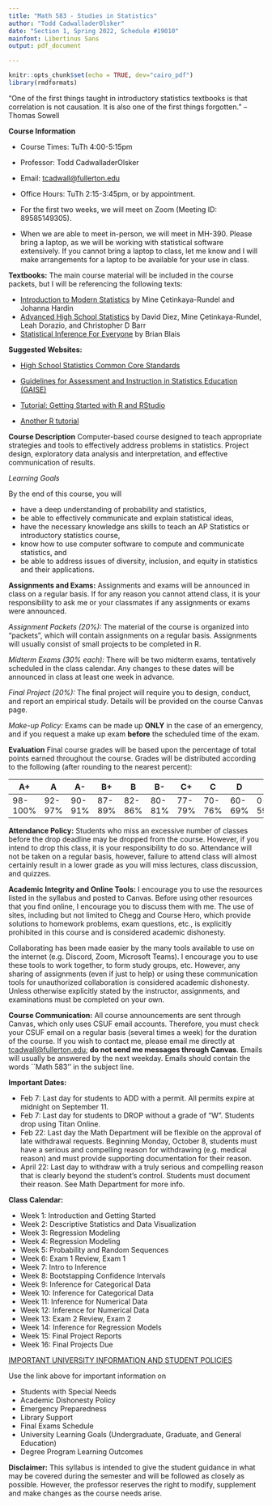 ```yaml
---
title: "Math 583 - Studies in Statistics"
author: "Todd CadwalladerOlsker"
date: "Section 1, Spring 2022, Schedule #19010"
mainfont: Libertinus Sans
output: pdf_document

---
```


```r
knitr::opts_chunk$set(echo = TRUE, dev="cairo_pdf")
library(rmdformats)
```

	
"One of the first things taught in introductory statistics textbooks is that correlation is not causation. It is also one of the first things forgotten."
-- Thomas Sowell



**Course Information**

* Course Times: TuTh 4:00-5:15pm
* Professor: Todd CadwalladerOlsker 
* Email: <tcadwall@fullerton.edu>
* Office Hours: TuTh 2:15-3:45pm, or by appointment.

		
* For the first two weeks, we will meet on Zoom (Meeting ID: 89585149305).
* When we are able to meet in-person, we will meet in MH-390. Please bring a laptop, as we will be working with statistical software extensively. If you cannot bring a laptop to class, let me know and I will make arrangements for a laptop to be available for your use in class.
	
**Textbooks:** The main course material will be included in the course packets, but I will be referencing the following texts:

* [Introduction to Modern Statistics](https://openintro-ims.netlify.app/) by Mine Çetinkaya-Rundel and Johanna Hardin
* [Advanced High School Statistics](https://www.openintro.org/book/ahss/) by David Diez, Mine Çetinkaya-Rundel, Leah Dorazio, and Christopher D Barr
* [Statistical Inference For Everyone](https://github.com/bblais/Statistical-Inference-for-Everyone) by Brian Blais

**Suggested Websites:**

* [High School Statistics Common Core Standards](http://www.corestandards.org/Math/Content/HSS/introduction/)
* [Guidelines for Assessment and Instruction in Statistics Education (GAISE)](https://www.amstat.org/asa/education/Guidelines-for-Assessment-and-Instruction-in-Statistics-Education-Reports.aspx)
* [Tutorial: Getting Started with R and RStudio](https://www.amstat.org/asa/education/Guidelines-for-Assessment-and-Instruction-in-Statistics-Education-Reports.aspx)
* [Another R tutorial](https://www.w3schools.com/r/default.asp)

	\bigskip
	
**Course Description** Computer-based course designed to teach appropriate strategies and tools to effectively address problems in statistics. Project design, exploratory data analysis and interpretation, and effective communication of results.
	
*Learning Goals*
	
By the end of this course, you will

* have a deep understanding of probability and statistics,
* be able to effectively communicate and explain statistical ideas, 
* have the necessary knowledge ans skills to teach an AP Statistics or introductory statistics course,
* know how to use computer software to compute and communicate statistics, and
* be able to address issues of diversity, inclusion, and equity in statistics and their applications.

**Assignments and Exams:** Assignments and exams will be announced in class on a regular basis. If for any reason you cannot attend class, it is your responsibility to ask me or your classmates if any assignments or exams were announced.
	
	
*Assignment Packets (20\%):* The material of the course is organized into “packets”, which will contain assignments on a regular basis. Assignments will usually consist of small projects to be completed in R.
	
*Midterm Exams (30\% each):* There will be two midterm exams, tentatively scheduled in the class calendar. Any changes to these dates will be announced in class at least one week in advance.
	
*Final Project (20\%):* The final project will require you to design, conduct, and report an empirical study. Details will be provided on the course Canvas page.
	
*Make-up Policy:* Exams can be made up **ONLY** in the case of an emergency, and \textbf{ONLY} if you request a make up exam **before** the scheduled time of the exam.

**Evaluation** Final course grades will be based upon the percentage of total points earned throughout the course. Grades will be distributed according to the following (after rounding to the nearest percent):
	
| A+    |   A |  A- | B+ | B | B- | C+ | C | D | F |
|----|---|----|----|---|----|----|---|---|---|
98-100% | 92-97% | 90-91% | 87-89%| 82-86% | 80-81%| 77-79%| 70-76% |60-69%| 0-59%|
	
	
**Attendance Policy:** Students who miss an excessive number of classes before the drop deadline may be dropped from the course. However, if you intend to drop this class, it is your responsibility to do so. Attendance will not be taken on a regular basis, however, failure to attend class will almost certainly result in a lower grade as you will miss lectures, class discussion, and quizzes.
	
**Academic Integrity and Online Tools:** I encourage you to use the resources listed in the syllabus and posted to Canvas.  Before using other resources that you find online, I encourage you to discuss them with me. The use of sites, including but not limited to Chegg and Course Hero, which provide solutions to homework problems, exam questions, etc., is explicitly prohibited in this course and is considered academic dishonesty.
	
Collaborating has been made easier by the many tools available to use on the internet (e.g. Discord, Zoom, Microsoft Teams). I encourage you to use these tools to work together, to form study groups, etc. However, any sharing of assignments (even if just to help) or using these communication tools for unauthorized collaboration is considered academic dishonesty. Unless otherwise explicitly stated by the instructor, assignments, and examinations must be completed on your own.
	

	
**Course Communication:** All course announcements are sent through Canvas, which only uses CSUF email accounts. Therefore, you must check your CSUF email on a regular basis (several times a week) for the duration of the course. If you wish to contact me, please email me directly at <tcadwall@fullerton.edu>; **do not send me messages through Canvas**. Emails will usually be answered by the next weekday. Emails should contain the words ``Math 583'' in the subject line.
	
**Important Dates:**

* Feb 7: Last day for students to ADD with a permit.  All permits expire at midnight on September 11.
* Feb 7: Last day for students to DROP without a grade of “W”.  Students drop using Titan Online.
* Feb 22: Last day the Math Department will be flexible on the approval of late withdrawal requests.  Beginning Monday, October 8, students must have a serious and compelling reason for withdrawing (e.g. medical reason) and must provide supporting documentation for their reason.
* April 22: Last day to withdraw with a truly serious and compelling reason that is clearly beyond the student’s control.  Students must document their reason.  See Math Department for more info.
	
**Class Calendar:**
	
* Week 1: Introduction and Getting Started
* Week 2: Descriptive Statistics and Data Visualization
* Week 3: Regression Modeling
* Week 4: Regression Modeling
* Week 5: Probability and Random Sequences 
* Week 6: Exam 1 Review, Exam 1
* Week 7: Intro to Inference
* Week 8: Bootstapping Confidence Intervals
* Week 9: Inference for Categorical Data
* Week 10: Inference for Categorical Data
* Week 11: Inference for Numerical Data
* Week 12: Inference for Numerical Data
* Week 13: Exam 2 Review, Exam 2
* Week 14: Inference for Regression Models
* Week 15: Final Project Reports
* Week 16: Final Projects Due

	
[IMPORTANT UNIVERSITY INFORMATION AND STUDENT POLICIES](http://itwebstg.fullerton.edu/FDC/teaching/syllabus.php)
	
Use the link above for important information on 

* Students with Special Needs 
* Academic Dishonesty Policy
* Emergency Preparedness 
* Library Support 
* Final Exams Schedule
* University Learning Goals (Undergraduate, Graduate, and General Education)
* Degree Program Learning Outcomes

**Disclaimer:** This syllabus is intended to give the student guidance in what may be covered during the semester and will be followed as closely as possible. However, the professor reserves the right to modify, supplement and make changes as the course needs arise.
	